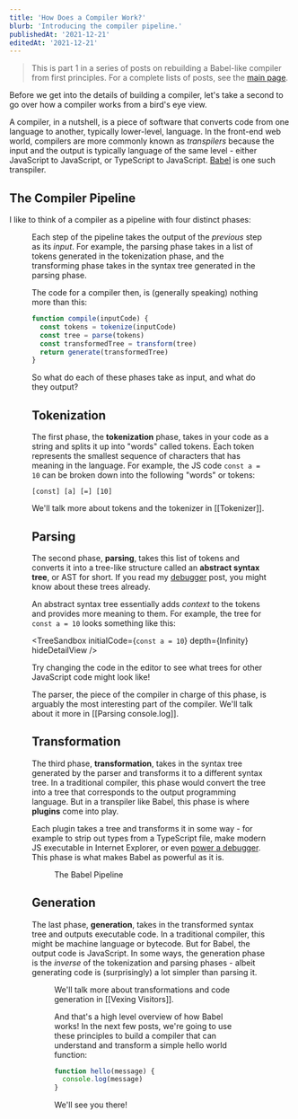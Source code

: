 ```yaml
---
title: 'How Does a Compiler Work?'
blurb: 'Introducing the compiler pipeline.'
publishedAt: '2021-12-21'
editedAt: '2021-12-21'
---
```



> This is part 1 in a series of posts on rebuilding a Babel-like compiler from first principles. For a complete lists of posts, see the [main page](.).

Before we get into the details of building a compiler, let's take a second to go over how a compiler works from a bird's eye view.

A compiler, in a nutshell, is a piece of software that converts code from one language to another, typically lower-level, language. In the front-end web world, compilers are more commonly known as _transpilers_ because the input and the output is typically language of the same level - either JavaScript to JavaScript, or TypeScript to JavaScript. [Babel](https://babeljs.io/) is one such transpiler.

## The Compiler Pipeline

I like to think of a compiler as a pipeline with four distinct phases:

<Figure size="xl">
  <object type="image/svg+xml" data="pipeline.svg" width="100%" />
</Figure>

Each step of the pipeline takes the output of the _previous_ step as its _input_. For example, the parsing phase takes in a list of tokens generated in the tokenization phase, and the transforming phase takes in the syntax tree generated in the parsing phase.

The code for a compiler then, is (generally speaking) nothing more than this:

```ts
function compile(inputCode) {
  const tokens = tokenize(inputCode)
  const tree = parse(tokens)
  const transformedTree = transform(tree)
  return generate(transformedTree)
}
```

So what do each of these phases take as input, and what do they output?

## Tokenization

The first phase, the **tokenization** phase, takes in your code as a string and splits it up into "words" called tokens. Each token represents the smallest sequence of characters that has meaning in the language. For example, the JS code `const a = 10` can be broken down into the following "words" or tokens:

```
[const] [a] [=] [10]
```

We'll talk more about tokens and the tokenizer in [[Tokenizer]].

## Parsing

The second phase, **parsing**, takes this list of tokens and converts it into a tree-like structure called an **abstract syntax tree**, or AST for short. If you read my [debugger](../debugger) post, you might know about these trees already.

An abstract syntax tree essentially adds _context_ to the tokens and provides more meaning to them. For example, the tree for `const a = 10` looks something like this:

<TreeSandbox initialCode={`const a = 10`} depth={Infinity} hideDetailView />

Try changing the code in the editor to see what trees for other JavaScript code might look like!

The parser, the piece of the compiler in charge of this phase, is arguably the most interesting part of the compiler. We'll talk about it more in [[Parsing console.log]].

## Transformation

The third phase, **transformation**, takes in the syntax tree generated by the parser and transforms it to a different syntax tree. In a traditional compiler, this phase would convert the tree into a tree that corresponds to the output programming language. But in a transpiler like Babel, this phase is where **plugins** come into play.

Each plugin takes a tree and transforms it in some way - for example to strip out types from a TypeScript file, make modern JS executable in Internet Explorer, or even [power a debugger](../debugger). This phase is what makes Babel as powerful as it is.

<Figure size="xl">
  <BabelPipeline />
  <Caption>The Babel Pipeline</Caption>
</Figure>

## Generation

The last phase, **generation**, takes in the transformed syntax tree and outputs executable code. In a traditional compiler, this might be machine language or bytecode. But for Babel, the output code is JavaScript. In some ways, the generation phase is the _inverse_ of the tokenization and parsing phases - albeit generating code is (surprisingly) a lot simpler than parsing it.

<Figure size="xl">
  <object type="image/svg+xml" data="generate.svg" width="100%" />
</Figure>

We'll talk more about transformations and code generation in [[Vexing Visitors]].

And that's a high level overview of how Babel works! In the next few posts, we're going to use these principles to build a compiler that can understand and transform a simple hello world function:

```js
function hello(message) {
  console.log(message)
}
```

We'll see you there!
